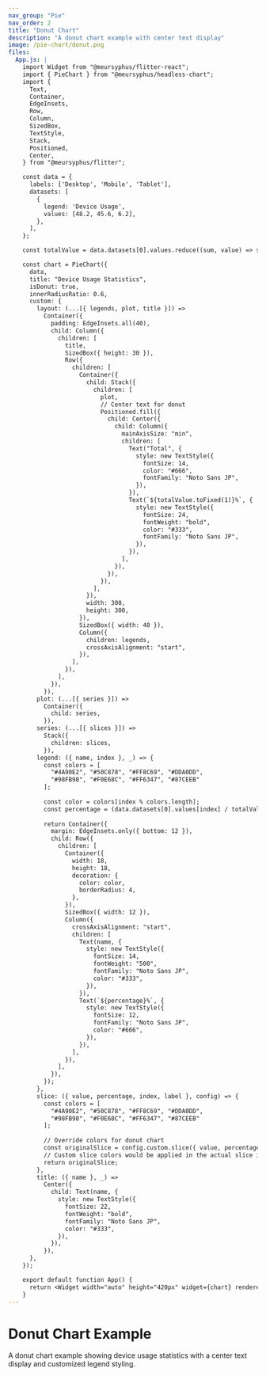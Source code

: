 ```yaml
---
nav_group: "Pie"
nav_order: 2
title: "Donut Chart"
description: "A donut chart example with center text display"
image: /pie-chart/donut.png
files:
  App.js: |
    import Widget from "@meursyphus/flitter-react";
    import { PieChart } from "@meursyphus/headless-chart";
    import {
      Text,
      Container,
      EdgeInsets,
      Row,
      Column,
      SizedBox,
      TextStyle,
      Stack,
      Positioned,
      Center,
    } from "@meursyphus/flitter";

    const data = {
      labels: ['Desktop', 'Mobile', 'Tablet'],
      datasets: [
        {
          legend: 'Device Usage',
          values: [48.2, 45.6, 6.2],
        },
      ],
    };

    const totalValue = data.datasets[0].values.reduce((sum, value) => sum + value, 0);

    const chart = PieChart({
      data,
      title: "Device Usage Statistics",
      isDonut: true,
      innerRadiusRatio: 0.6,
      custom: {
        layout: (...[{ legends, plot, title }]) =>
          Container({
            padding: EdgeInsets.all(40),
            child: Column({
              children: [
                title,
                SizedBox({ height: 30 }),
                Row({
                  children: [
                    Container({
                      child: Stack({
                        children: [
                          plot,
                          // Center text for donut
                          Positioned.fill({
                            child: Center({
                              child: Column({
                                mainAxisSize: "min",
                                children: [
                                  Text("Total", {
                                    style: new TextStyle({
                                      fontSize: 14,
                                      color: "#666",
                                      fontFamily: "Noto Sans JP",
                                    }),
                                  }),
                                  Text(`${totalValue.toFixed(1)}%`, {
                                    style: new TextStyle({
                                      fontSize: 24,
                                      fontWeight: "bold",
                                      color: "#333",
                                      fontFamily: "Noto Sans JP",
                                    }),
                                  }),
                                ],
                              }),
                            }),
                          }),
                        ],
                      }),
                      width: 300,
                      height: 300,
                    }),
                    SizedBox({ width: 40 }),
                    Column({
                      children: legends,
                      crossAxisAlignment: "start",
                    }),
                  ],
                }),
              ],
            }),
          }),
        plot: (...[{ series }]) =>
          Container({
            child: series,
          }),
        series: (...[{ slices }]) =>
          Stack({
            children: slices,
          }),
        legend: ({ name, index }, _) => {
          const colors = [
            "#4A90E2", "#50C878", "#FF8C69", "#DDA0DD", 
            "#98FB98", "#F0E68C", "#FF6347", "#87CEEB"
          ];
          
          const color = colors[index % colors.length];
          const percentage = (data.datasets[0].values[index] / totalValue * 100).toFixed(1);
          
          return Container({
            margin: EdgeInsets.only({ bottom: 12 }),
            child: Row({
              children: [
                Container({
                  width: 18,
                  height: 18,
                  decoration: {
                    color: color,
                    borderRadius: 4,
                  },
                }),
                SizedBox({ width: 12 }),
                Column({
                  crossAxisAlignment: "start",
                  children: [
                    Text(name, {
                      style: new TextStyle({
                        fontSize: 14,
                        fontWeight: "500",
                        fontFamily: "Noto Sans JP",
                        color: "#333",
                      }),
                    }),
                    Text(`${percentage}%`, {
                      style: new TextStyle({
                        fontSize: 12,
                        fontFamily: "Noto Sans JP",
                        color: "#666",
                      }),
                    }),
                  ],
                }),
              ],
            }),
          });
        },
        slice: ({ value, percentage, index, label }, config) => {
          const colors = [
            "#4A90E2", "#50C878", "#FF8C69", "#DDA0DD", 
            "#98FB98", "#F0E68C", "#FF6347", "#87CEEB"
          ];
          
          // Override colors for donut chart
          const originalSlice = config.custom.slice({ value, percentage, index, label }, config);
          // Custom slice colors would be applied in the actual slice implementation
          return originalSlice;
        },
        title: ({ name }, _) =>
          Center({
            child: Text(name, {
              style: new TextStyle({
                fontSize: 22,
                fontWeight: "bold",
                fontFamily: "Noto Sans JP",
                color: "#333",
              }),
            }),
          }),
      },
    });

    export default function App() {
      return <Widget width="auto" height="420px" widget={chart} renderer="svg" />;
    }
---
```


# Donut Chart Example

A donut chart example showing device usage statistics with a center text display and customized legend styling.